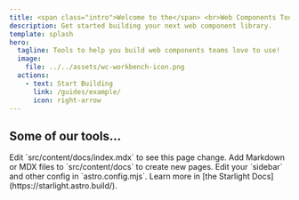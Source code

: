```yaml
---
title: <span class="intro">Welcome to the</span> <br>Web Components Toolkit
description: Get started building your next web component library.
template: splash
hero:
  tagline: Tools to help you build web components teams love to use!
  image:
    file: ../../assets/wc-workbench-icon.png
  actions:
    - text: Start Building
      link: /guides/example/
      icon: right-arrow
---
```



## Some of our tools...

<CardGrid stagger>
	<Card title="Update content" icon="pencil">
		Edit `src/content/docs/index.mdx` to see this page change.
	</Card>
	<Card title="Add new content" icon="add-document">
		Add Markdown or MDX files to `src/content/docs` to create new pages.
	</Card>
	<Card title="Configure your site" icon="setting">
		Edit your `sidebar` and other config in `astro.config.mjs`.
	</Card>
	<Card title="Read the docs" icon="open-book">
		Learn more in [the Starlight Docs](https://starlight.astro.build/).
	</Card>
</CardGrid>
